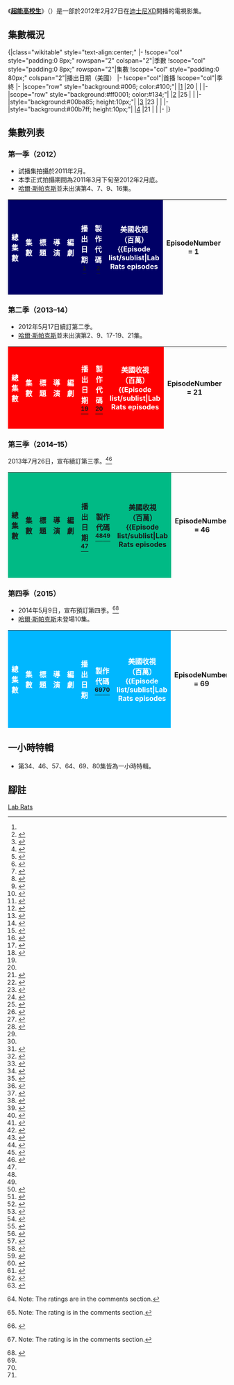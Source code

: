 {{noteTA
|T=zh-cn:《超能高校生》集数列表;zh-tw:《超能高校生》集數列表;zh-hk:《超能高校生》集數列表;
}}
《'''[[超能高校生|超能高校生]]'''》（{{lang-en|'''Lab Rats'''}}）是一部於2012年2月27日在[[迪士尼XD|迪士尼XD]]開播的電視影集。

== 集數概況 ==
<onlyinclude>{|class="wikitable" style="text-align:center;"
|-
!scope="col" style="padding:0 8px;" rowspan="2" colspan="2"|季數
!scope="col" style="padding:0 8px;" rowspan="2"|集數
!scope="col" style="padding:0 80px;" colspan="2"|播出日期（美國）
|-
!scope="col"|首播
!scope="col"|季終
|-
|scope="row" style="background:#006; color:#100;"|
|[[#第一季（2012）|1]]
|20
|{{Start date|2012|2|27}}
|{{End date|2012|11|5}}
|-
|scope="row" style="background:#ff0001; color:#134;"|
|[[#第二季（2013–14）|2]]
|25
|{{Start date|2013|2|25}}
|{{End date|2014|1|13}}
|-
|style="background:#00ba85; height:10px;"|
|[[#第三季（2014-15）|3]]
|23
|{{Start date|2014|2|17}}
|{{End date|2015|2|5}}
|-
|style="background:#00b7ff; height:10px;"|
|[[#第四季（2015）|4]]
|21
|{{Start date|2015|3|18}}
|{{End date|2016|2|3}}
|-
|}</onlyinclude>

== 集數列表 ==
=== 第一季（2012） ===
*試播集拍攝於2011年2月。
*本季正式拍攝期間為2011年3月下旬至2012年2月底。
*[[哈爾·斯帕克斯|哈爾·斯帕克斯]]並未出演第4、7、9、16集。
<!-- Do not mention that regular cast members are "present for all episodes so far" (or words to that effect). Regular cast members are always assumed to be present for all episodes unless they are mentioned being absent. "So far" is redundant because "all" mentions are "so far". -->
{|class="wikitable plainrowheaders" style="width:100%; margin:auto; background:#fff;"
|-
!scope="col" style="background:#006; color:#fff;"|總集數
!scope="col" style="background:#006; color:#fff;"|集數
!scope="col" style="background:#006; color:#fff;"|標題
!scope="col" style="background:#006; color:#fff;"|導演
!scope="col" style="background:#006; color:#fff;"|編劇
!scope="col" style="background:#006; color:#fff;"|播出日期<ref name=futon/>
!scope="col" style="background:#006; color:#fff;"|製作<br />代碼<ref name=futon>{{cite web|url=http://thefutoncritic.com/showatch/lab-rats/listings/|title=Shows A-Z – lab rats on disney xd|publisher=the Futon Critic|accessdate=December 12, 2013}}</ref>
!scope="col" style="background:#006; color:#fff;"|美國收視<br />（百萬）
{{Episode list/sublist|Lab Rats episodes
|EpisodeNumber   = 1
|EpisodeNumber2  = 1
|Title           = 力量、急速與火力 <small>（Part 1）</small>
|AltTitle        = Crush, Chop, & Burn <small>(Part 1)</small>
|AltRTitle       =  
|DirectedBy      = {{link-en|維特·岡札勒茲|Victor Gonzalez (director)}}
|WrittenBy       = 克里斯·彼德森 ＆ 布萊恩·摩爾
|OriginalAirDate = {{Start date|2012|2|27}}
|ProdCode        = 101<!-- per Futon Critic episode guide -->
|Viewers         = 1.30<ref>{{cite web|url=http://thefutoncritic.com/ratings/2012/02/29/disney-xd-original-series-lab-rats-is-networks-number-1-launch-ever-102113/20120229disneyxd01/|title=Disney XD Original Series "Lab Rats" is Network's #1 Launch Ever|work=The Futon Critic|date=February 29, 2012|accessdate=December 8, 2014}}</ref>
|ShortSummary    = 
|LineColor       = 000066
}}
{{Episode list/sublist|Lab Rats episodes
|EpisodeNumber   = 2
|EpisodeNumber2  = 2
|Title           = 力量、急速與火力 <small>（Part 2）</small>
|AltTitle        = Crush, Chop, & Burn <small>(Part 2)</small>
|AltRTitle       =  
|DirectedBy      = 維特·岡札勒茲
|WrittenBy       = 克里斯·彼德森 ＆ 布萊恩·摩爾
|OriginalAirDate = {{Start date|2012|2|28}}
|ProdCode        = 102<!-- per Futon Critic episode guide -->
|Viewers         = <span style="color:gray;"><small>N/A</small></span>
|ShortSummary    = 
|LineColor       = 000066
}}
{{Episode list/sublist|Lab Rats episodes
|EpisodeNumber   = 3
|EpisodeNumber2  = 3
|Title           = 特工APP
|AltTitle        = Commando App
|DirectedBy      = 維特·岡札勒茲
|WrittenBy       = {{link-en|琪琪·麥可格里 ＆ 派瑞·瑞恩|Perry Rein and Gigi McCreery}}
|OriginalAirDate = {{Start date|2012|3|5}}
|ProdCode        = 103<!-- per Futon Critic episode guide -->
|Viewers         = 1.16<ref>{{cite web|url=http://www.thefutoncritic.com/ratings/2012/03/06/mondays-cable-ratings-no-stopping-pawn-stars-on-history-665211/cable_20120305/ |title=Monday's Cable Ratings: No Stopping "Pawn Stars" on History|work=The Futon Critic|date=March 5, 2012 |accessdate=June 18, 2012}}</ref>
|ShortSummary    = 
|LineColor       = 000066
}}
{{Episode list/sublist|Lab Rats episodes
|EpisodeNumber   = 4
|EpisodeNumber2  = 4
|Title           = 裹足的-{里}-歐
|AltTitle        = Leo's Jam
|DirectedBy      = 維特·岡札勒茲
|WrittenBy       = 海瑟·弗蘭德斯
|OriginalAirDate = {{Start date|2012|3|12}}
|ProdCode        = 105<!-- per Futon Critic episode guide -->
|Viewers         = 1.05<ref>{{cite web|url=http://thefutoncritic.com/ratings/2012/03/13/mondays-cable-ratings-wwe-raw-moves-into-the-top-spot-367414/cable_20120312/ |title=Ratings - Monday's Cable Ratings: "WWE Raw" Moves Into the Top Spot |work=The Futon Critic|date=March 12, 2012 |accessdate=June 18, 2012}}</ref>
|ShortSummary    = 
|LineColor       = 000066
}}
{{Episode list/sublist|Lab Rats episodes
|EpisodeNumber   = 5
|EpisodeNumber2  = 5
|Title           = 煞不住
|AltTitle        = Rats on a Train
|DirectedBy      = 維特·岡札勒茲
|WrittenBy       = 肯·布蘭史汀
|OriginalAirDate = {{Start date|2012|3|19}}
|ProdCode        = 107<!-- per Futon Critic episode guide -->
|Viewers         = 0.86<ref>{{cite web|url=http://thefutoncritic.com/ratings/2012/03/20/mondays-cable-ratings-wwe-raw-pretty-little-liars-top-charts-989214/cable_20120319/|title=Monday's Cable Ratings: "WWE Raw," "Pretty Little Liars" Top Charts|work=The Futon Critic|date=March 20, 2012|accessdate=December 8, 2014}}</ref>
|ShortSummary    = 
|LineColor       = 000066
}}
{{Episode list/sublist|Lab Rats episodes
|EpisodeNumber   = 6
|EpisodeNumber2  = 6
|Title           = 外婆駕到
|AltTitle        = Exoskeleton vs. Grandma
|DirectedBy      = 維特·岡札勒茲
|WrittenBy       = 羅恩·瑞帕伯特
|OriginalAirDate = {{Start date|2012|4|6}} <small>（[[迪士尼頻道|迪士尼頻道]]）</small><br />{{Start date|2012|4|30}} <small>（[[迪士尼XD|迪士尼XD]]）</small>
|ProdCode        = 106<!-- per Futon Critic episode guide -->
|Viewers         = 2.24<ref>{{cite web|url=http://thefutoncritic.com/ratings/2012/04/09/fridays-cable-ratings-wwe-smackdown-tops-demos-for-second-week-481514/cable_20120406/ |title=Ratings - Friday's Cable Ratings: "WWE Smackdown" Tops Demos for Second Week |work=The Futon Critic|date=April 6, 2012 |accessdate=June 18, 2012}}</ref> / 0.67<ref>{{cite web|url=http://thefutoncritic.com/ratings/2012/05/01/mondays-cable-ratings-wwe-raw-nba-playoffs-lead-viewers-demos-475512/cable_20120430/|title=Monday's Cable Ratings: "WWE Raw," NBA Playoffs Lead Viewers, Demos|work=The Futon Critic|date=May 1, 2012|accessdate=May 1, 2012}}</ref>
|ShortSummary    = 
|LineColor       = 000066
}}
{{Episode list/sublist|Lab Rats episodes
|EpisodeNumber   = 7
|EpisodeNumber2  = 7
|Title           = 聰明外有天才
|AltTitle        = Smart and Smarter
|DirectedBy      = {{link-en|蓋伊·迪斯德|Guy Distad}}
|WrittenBy       = 克里斯·彼德森 ＆ 布萊恩·摩爾
|OriginalAirDate = {{Start date|2012|4|23}}
|ProdCode        = 110<!-- per Futon Critic episode guide -->
|Viewers         = 0.82<ref>{{cite web|url=http://www.thefutoncritic.com/ratings/2012/04/24/mondays-cable-ratings-history-originals-take-top-spots-515205/cable_20120423/|title=Monday's Cable Ratings: History Originals Take Top Spots|work=The Futon Critic|date=April 24, 2012|accessdate=April 26, 2012}}</ref>
|ShortSummary    = 
|LineColor       = 000066
}}
{{Episode list/sublist|Lab Rats episodes
|EpisodeNumber   = 8
|EpisodeNumber2  = 8
|Title           = -{里}-歐的生日
|AltTitle        = Bionic Birthday Fail
|DirectedBy      = 維特·岡札勒茲
|WrittenBy       = 羅恩·瑞帕伯特
|OriginalAirDate = {{Start date|2012|5|7}}
|ProdCode        = 111<!-- per Futon Critic episode guide -->
|Viewers         = 0.81<ref>{{cite web|url=http://thefutoncritic.com/ratings/2012/05/09/mondays-cable-ratings-wwe-raw-nba-playoffs-lead-the-night-523014/cable_20120507/|title=Monday's Cable Ratings: "WWE Raw," NBA Playoffs Lead the Nightwork=The Futon Critic|date=May 9, 2012|accessdate=May 9, 2012}}</ref>
|ShortSummary    = 
|LineColor       = 000066
}}
{{Episode list/sublist|Lab Rats episodes
|EpisodeNumber   = 9
|EpisodeNumber2  = 9
|Title           = 超能力
|AltTitle        = Death Spiral Smackdown
|DirectedBy      = {{link-en|賽恩·麥可納梅拉|Sean McNamara (director)}}
|WrittenBy       = 琪琪·麥可格里 ＆ 派瑞·瑞恩
|OriginalAirDate = {{Start date|2012|6|7}}
|ProdCode        = 108<!-- per Futon Critic episode guide -->
|Viewers         = 0.48<ref>{{cite web|url=http://thefutoncritic.com/ratings/2012/06/08/thursdays-cable-ratings-another-11-million-for-heat-celtics-semi-finals-on-espn-418424/cable_20120607/|title=Thursday's Cable Ratings: Another 11 Million for Heat/Celtics Semi-Finals on ESPN|work=The Futon Critic|date=June 8, 2012|accessdate=June 9, 2012}}</ref>
|ShortSummary    = 
|LineColor       = 000066
}}
{{Episode list/sublist|Lab Rats episodes
|EpisodeNumber   = 10
|EpisodeNumber2  = 10
|Title           = 可以借用直升機嗎？
|AltTitle        = Can I Borrow the Helicopter?
|DirectedBy      = 維特·岡札勒茲
|WrittenBy       = 琪琪·麥可格里 ＆ 派瑞·瑞恩
|OriginalAirDate = {{Start date|2012|6|14}}
|ProdCode        = 112<!-- per Futon Critic episode guide -->
|Viewers         = 0.71<ref>{{cite web|url=http://thefutoncritic.com/ratings/2012/06/15/thursdays-cable-ratings-burn-notice-tops-viewers-swamp-people-takes-demos-153112/cable_20120614/|title=Thursday's Cable Ratings: "Burn Notice" Tops Viewers, "Swamp People" Takes Demos|work=The Futon Critic|date=June 15, 2012|accessdate=June 15, 2012}}</ref>
|ShortSummary    = 
|LineColor       = 000066
}}
{{Episode list/sublist|Lab Rats episodes
|EpisodeNumber   = 11
|EpisodeNumber2  = 11
|Title           = 返回未來
|AltTitle        = Back From the Future
|DirectedBy      = 維特·岡札勒茲
|WrittenBy       = 羅恩·瑞帕伯特
|OriginalAirDate = {{Start date|2012|6|21}}
|ProdCode        = 116<!-- per Futon Critic episode guide -->
|Viewers         = 0.71<ref>{{cite web|url=http://www.thefutoncritic.com/ratings/2012/06/25/thursdays-cable-ratings-swamp-people-burn-notice-take-top-honors-941411/cable_20120621/|title=Thursday's Cable Ratings: "Swamp People," "Burn Notice" Take Top Honors|work=The Futon Critic|date=June 25, 2012|accessdate=December 8, 2014}}</ref>
|ShortSummary    = 
|LineColor       = 000066
}}
{{Episode list/sublist|Lab Rats episodes
|EpisodeNumber   = 12
|EpisodeNumber2  = 12
|Title           = 錯置的能力
|AltTitle        = Chip Switch
|DirectedBy      = 維特·岡札勒茲
|WrittenBy       = 肯·布蘭史汀
|OriginalAirDate = {{Start date|2012|6|28}}
|ProdCode        = 119<!-- per Futon Critic episode guide -->
|Viewers         = <span style="color:gray;"><small>N/A</small></span>
|ShortSummary    = 
|LineColor       = 000066
}}
{{Episode list/sublist|Lab Rats episodes
|EpisodeNumber   = 13
|EpisodeNumber2  = 13
|Title           = -{里}-歐當家
|AltTitle        = Drone Alone
|DirectedBy      = {{link-en|祖蒂·瑪歌琳·哈恩|Jody Margolin Hahn}}
|WrittenBy       = {{link-en|馬克·布萊祖|Mark Brazill}}
|OriginalAirDate = {{Start date|2012|7|5}}
|ProdCode        = 114<!-- per Futon Critic episode guide -->
|Viewers         = <span style="color:gray;"><small>N/A</small></span>
|ShortSummary    = 
|LineColor       = 000066
}}
{{Episode list/sublist|Lab Rats episodes
|EpisodeNumber   = 14
|EpisodeNumber2  = 14
|Title           = 家庭戰爭
|AltTitle        = Chore Wars
|DirectedBy      = 賽恩·麥可納梅拉
|WrittenBy       = 海瑟·弗蘭德斯
|OriginalAirDate = {{Start date|2012|7|12}}
|ProdCode        = 109<!-- per Futon Critic episode guide -->
|Viewers         = <span style="color:gray;"><small>N/A</small></span>
|ShortSummary    = 
|LineColor       = 000066
}}
{{Episode list/sublist|Lab Rats episodes
|EpisodeNumber   = 15
|EpisodeNumber2  = 15
|Title           = 我的實驗室呢？
|AltTitle        = Dude, Where's My Lab?
|DirectedBy      = 維特·岡札勒茲
|WrittenBy       = 馬可仕·亞歷山卓·哈特
|OriginalAirDate = {{Start date|2012|7|16}}
|ProdCode        = 115<!-- per Futon Critic episode guide -->
|Viewers         = <span style="color:gray;"><small>N/A</small></span>
|ShortSummary    = 
|LineColor       = 000066
}}
{{Episode list/sublist|Lab Rats episodes
|EpisodeNumber   = 16
|EpisodeNumber2  = 16
|Title           = 空中-{里}-歐
|AltTitle        = Air Leo
|DirectedBy      = 蓋伊·迪斯德
|WrittenBy       = 海瑟·弗蘭德斯
|OriginalAirDate = {{Start date|2012|10|8}}
|ProdCode        = 117<!-- per Futon Critic episode guide -->
|Viewers         = 0.64<ref>{{cite web|url=http://thefutoncritic.com/ratings/2012/10/09/mondays-cable-ratings-espn-remains-untouchable-with-monday-night-football-369515/cable_20121008/|title=Monday's Cable Ratings: ESPN Remains Untouchable with "Monday Night Football"|work=The Futon Critic|date=2012-10-08 |accessdate=2014-08-03}}</ref>
|ShortSummary    = 
|LineColor       = 000066
}}
{{Episode list/sublist|Lab Rats episodes
|EpisodeNumber   = 17
|EpisodeNumber2  = 17
|Title           = 病毒大鬧
|AltTitle        = Night of the Living Virus
|DirectedBy      = 維特·岡札勒茲
|WrittenBy       = 馬克·布萊祖
|OriginalAirDate = {{Start date|2012|10|15}}
|ProdCode        = 104<!-- per Futon Critic episode guide -->
|Viewers         = 0.59<ref>{{cite web|url=http://www.thefutoncritic.com/ratings/2012/10/16/mondays-cable-ratings-another-week-another-monday-night-football-victory-468513/cable_20121015/|title=Monday's Cable Ratings: Another Week, Another "Monday Night Football" Victory |work=The Futon Critic|date=2012-10-15 |accessdate=2014-08-03}}</ref>
|ShortSummary    = 
|LineColor       = 000066
}}
{{Episode list/sublist|Lab Rats episodes
|EpisodeNumber   = 18
|EpisodeNumber2  = 18
|Title           = 看不見的任務
|AltTitle        = Mission Invisible
|DirectedBy      = 維特·岡札勒茲
|WrittenBy       = 卡拉·班克絲·瓦多斯
|OriginalAirDate = {{Start date|2012|10|22}}
|ProdCode        = 113<!-- per Futon Critic episode guide -->
|Viewers         = 0.60<ref>{{cite web|url=http://www.thefutoncritic.com/ratings/2012/10/23/mondays-cable-ratings-presidential-debate-tops-viewers-monday-night-football-wins-demo-race-768112/cable_20121022/|title=Monday's Cable Ratings: Presidential Debate Tops Viewers, "Monday Night Football" Wins Demo Race |work=The Futon Critic|date=2012-10-22 |accessdate=2014-08-03}}</ref>
|ShortSummary    = 
|LineColor       = 000066
}}
{{Episode list/sublist|Lab Rats episodes
|EpisodeNumber   = 19
|EpisodeNumber2  = 19
|Title           = 罐頭演唱會
|AltTitle        = Concert in a Can
|DirectedBy      = 維特·岡札勒茲
|WrittenBy       = 馬克·布萊祖
|OriginalAirDate = {{Start date|2012|10|29}}
|ProdCode        = 118<!-- per Futon Critic episode guide -->
|Viewers         = 0.59<ref>{{cite web|url=http://www.thefutoncritic.com/ratings/2012/10/30/mondays-cable-ratings-espn-is-tops-once-again-with-monday-night-football-477315/cable_20121029/|title=Monday's Cable Ratings: ESPN Is Tops Once Again with "Monday Night Football" |work=The Futon Critic|date=2012-10-29 |accessdate=2014-08-03}}</ref>
|ShortSummary    = 
|LineColor       = 000066
}}
{{Episode list/sublist|Lab Rats episodes
|EpisodeNumber   = 20
|EpisodeNumber2  = 20
|Title           = 深入敵營
|AltTitle        = Mission: Space
|DirectedBy      = 維特·岡札勒茲
|WrittenBy       = 克里斯·彼德森 ＆ 布萊恩·摩爾
|OriginalAirDate = {{Start date|2012|11|5}}
|ProdCode        = 120<!-- per Futon Critic episode guide -->
|Viewers         = 0.85<ref>{{cite web|url=http://www.thefutoncritic.com/ratings/2012/11/06/mondays-cable-ratings-saints-eagles-puts-monday-night-football-on-top-for-espn-170314/cable_20121105/|title=Monday's Cable Ratings: Saints/Eagles Puts "Monday Night Football" on Top for ESPN |work=The Futon Critic|date=2012-11-05|accessdate=2014-08-03}}</ref>
|ShortSummary    = 
|LineColor       = 000055
}}
|}

=== 第二季（2013–14） ===
*2012年5月17日續訂第二季。
*[[哈爾·斯帕克斯|哈爾·斯帕克斯]]並未出演第2、9、17-19、21集。

{|class="wikitable plainrowheaders" style="width:100%; margin:auto; background:#fff;"
|-
!scope="col" style="background:#ff0001; color:#fff;"|總集數
!scope="col" style="background:#ff0001; color:#fff;"|集數
!scope="col" style="background:#ff0001; color:#fff;"|標題
!scope="col" style="background:#ff0001; color:#fff;"|導演
!scope="col" style="background:#ff0001; color:#fff;"|編劇
!scope="col" style="background:#ff0001; color:#fff;"|播出日期<ref name=futon/>
!scope="col" style="background:#ff0001; color:#fff;"|製作<br />代碼<ref name=futon/>
!scope="col" style="background:#ff0001; color:#fff;"|美國收視<br />（百萬）
{{Episode list/sublist|Lab Rats episodes
|EpisodeNumber   = 21
|EpisodeNumber2  = 1
|Title           = 失控的車子
|AltTitle        = Speed Trapped
|DirectedBy      = {{link-en|維特·岡札勒茲|Victor Gonzalez (director)}}
|WrittenBy       = 克里斯·彼德森 ＆ 布萊恩·摩爾
|OriginalAirDate = {{Start date|2013|2|25}}
|ProdCode        = 203<!-- per Futon Critic episode guide -->
|Viewers         = 1.01<ref>{{cite web|url=http://www.thefutoncritic.com/ratings/2013/02/26/mondays-cable-ratings-pawn-stars-wwe-raw-top-charts-168412/cable_20130225/|title=Monday's Cable Ratings: "Pawn Stars," "WWE Raw" Top Charts|work=The Futon Critic|date=February 26, 2013|accessdate=August 3, 2014|archive-date=2013-03-22|archive-url=https://www.webcitation.org/6FIe2gsbb?url=http://www.thefutoncritic.com/ratings/2013/02/26/mondays-cable-ratings-pawn-stars-wwe-raw-top-charts-168412/cable_20130225/|dead-url=no}}</ref>
|ShortSummary    = 

|LineColor       = ff0001
}}
{{Episode list/sublist|Lab Rats episodes
|EpisodeNumber   = 22
|EpisodeNumber2  = 2
|Title           = 間諜任務
|AltTitle        = Spy Fly
|DirectedBy      = 蓋伊·迪斯德
|WrittenBy       = 肯·布蘭史汀
|OriginalAirDate = {{Start date|2013|3|4}}
|ProdCode        = 201<!-- per Futon Critic episode guide -->
|Viewers         = 0.70<ref>{{cite web|url=http://www.thefutoncritic.com/ratings/2013/03/05/mondays-cable-ratings-usas-wwe-raw-claims-top-three-spots-13520/cable_20130304/|title=Monday's Cable Ratings: USA's "WWE Raw" Claims Top Three Spots|work=The Futon Critic|date=March 5, 2013|accessdate=August 3, 2014|archive-date=2020-07-03|archive-url=https://web.archive.org/web/20200703084322/http://www.thefutoncritic.com/ratings/2013/03/05/mondays-cable-ratings-usas-wwe-raw-claims-top-three-spots-13520/cable_20130304/|dead-url=no}}</ref>
|ShortSummary    = 
|LineColor       = ff0001
}}
{{Episode list/sublist|Lab Rats episodes
|EpisodeNumber   = 23
|EpisodeNumber2  = 3
|Title           = 成為一份子
|AltTitle        = Missin' the Mission
|DirectedBy      = 維特·岡札勒茲
|WrittenBy       = 海斯·傑克森
|OriginalAirDate = {{Start date|2013|3|11}}
|ProdCode        = 202<!-- per Futon Critic episode guide -->
|Viewers         = 0.43<ref>{{cite web|url=http://www.thefutoncritic.com/ratings/2013/03/12/mondays-cable-ratings-wwe-raw-pawn-stars-claim-top-spots-621121/cable_20130311/|title=Monday's Cable Ratings: "WWE Raw," "Pawn Stars" Claim Top Spots|work=The Futon Critic|date=March 12, 2013|accessdate=August 3, 2014|archive-date=2013-04-06|archive-url=https://www.webcitation.org/6FfFH8dNh?url=http://www.thefutoncritic.com/ratings/2013/03/12/mondays-cable-ratings-wwe-raw-pawn-stars-claim-top-spots-621121/cable_20130311/|dead-url=no}}</ref>
|ShortSummary    = 
|LineColor       = ff0001
}}
{{Episode list/sublist|Lab Rats episodes
|EpisodeNumber   = 24
|EpisodeNumber2  = 4
|Title           = 絕命隔離
|AltTitle        = Quarantined
|DirectedBy      = 維特·岡札勒茲
|WrittenBy       = 馬可仕·亞歷山卓·哈特
|OriginalAirDate = {{Start date|2013|3|18}}
|ProdCode        = 205<!-- per Futon Critic episode guide -->
|Viewers         = 0.59<ref>{{cite web|url=http://www.thefutoncritic.com/ratings/2013/03/19/mondays-cable-ratings-heat-celtics-on-espn-wwe-raw-on-usa-top-charts-385115/cable_20130318/|title=Monday's Cable Ratings: Heat/Celtics on ESPN, "WWE Raw" on USA Top Charts|work=The Futon Critic|date=March 19, 2013|accessdate=August 3, 2014|archive-date=2013-04-06|archive-url=https://www.webcitation.org/6FfFICfPS?url=http://www.thefutoncritic.com/ratings/2013/03/19/mondays-cable-ratings-heat-celtics-on-espn-wwe-raw-on-usa-top-charts-385115/cable_20130318/|dead-url=no}}</ref>
|ShortSummary    = 
|LineColor       = ff0001
}}
{{Episode list/sublist|Lab Rats episodes
|EpisodeNumber   = 25
|EpisodeNumber2  = 5
|Title           = 機器人搏擊俱樂部
|AltTitle        = Robot Fight Club
|DirectedBy      = 尚恩·蘭伯特
|WrittenBy       = 海斯·傑克森
|OriginalAirDate = {{Start date|2013|3|25}}
|ProdCode        = 210<!-- per Futon Critic episode guide -->
|Viewers         = 0.59<ref>{{cite web|url=http://www.thefutoncritic.com/ratings/2013/03/26/mondays-cable-ratings-wwe-raw-lays-claim-to-top-spots-in-demos-viewers-474512/cable_20130325/|title=Monday's Cable Ratings: "WWE Raw" Lays Claim to Top Spots in Demos, Viewers|work=The Futon Critic|date=March 26, 2013|accessdate=August 3, 2014|archive-date=2013-04-06|archive-url=https://www.webcitation.org/6FfFIvJV7?url=http://www.thefutoncritic.com/ratings/2013/03/26/mondays-cable-ratings-wwe-raw-lays-claim-to-top-spots-in-demos-viewers-474512/cable_20130325/|dead-url=no}}</ref>
|ShortSummary    = 
|LineColor       = ff0001
}}
{{Episode list/sublist|Lab Rats episodes
|EpisodeNumber   = 26
|EpisodeNumber2  = 6
|Title           = 兄弟鬩牆
|AltTitle        = Bro Down
|DirectedBy      = 維特·岡札勒茲
|WrittenBy       = 馬克·布萊祖
|OriginalAirDate = {{Start date|2013|4|1}}
|ProdCode        = 204<!-- per Futon Critic episode guide -->
|Viewers         = 0.91<ref>{{cite web|url=http://www.thefutoncritic.com/ratings/2013/04/02/mondays-cable-ratings-wwe-raw-tops-viewers-demos-for-usa-970512/cable_20130401/|title=Monday's Cable Ratings: "WWE Raw" Tops Viewers, Demos for USA|work=The Futon Critic|date=April 2, 2013|accessdate=August 3, 2014|archive-date=2020-07-03|archive-url=https://web.archive.org/web/20200703084325/http://www.thefutoncritic.com/ratings/2013/04/02/mondays-cable-ratings-wwe-raw-tops-viewers-demos-for-usa-970512/cable_20130401/|dead-url=no}}</ref>
|ShortSummary    = 
|LineColor       = ff0001
}}
{{Episode list/sublist|Lab Rats episodes
|EpisodeNumber   = 27
|EpisodeNumber2  = 7
|Title           = 超能罷工
|AltTitle        = The Rats Strike Back
|DirectedBy      = 維特·岡札勒茲
|WrittenBy       = 茱莉亞·瑪蘭達
|OriginalAirDate = {{Start date|2013|4|8}}
|ProdCode        = 206<!-- per Futon Critic episode guide -->
|Viewers         = 0.52<ref>{{cite web|url=http://www.thefutoncritic.com/ratings/2013/04/09/mondays-cable-ratings-usa-tops-originals-with-wwe-raw-977112/cable_20130408/|title=Monday's Cable Ratings: USA Tops Originals with "WWE Raw"|work=The Futon Critic|date=April 9, 2013|accessdate=August 3, 2014}}</ref>
|ShortSummary    = 
|LineColor       = ff0001
}}
{{Episode list/sublist|Lab Rats episodes
|EpisodeNumber   = 28
|EpisodeNumber2  = 8
|Title           = 平行世界
|AltTitle        = Parallel Universe
|DirectedBy      = 蓋伊·迪斯德
|WrittenBy       = 羅恩·瑞帕伯特
|OriginalAirDate = {{Start date|2013|6|17}}
|ProdCode        = 207
|Viewers         = 0.74<ref>{{cite web|url=http://www.thefutoncritic.com/ratings/2013/06/18/mondays-cable-ratings-wwe-raw-stanley-cup-finals-top-charts-275210/cable_20130617/|title=Monday's Cable Ratings: "WWE Raw," Stanley Cup Finals Top Charts|work=The Futon Critic|date=June 18, 2013|accessdate=August 3, 2014}}</ref>
|ShortSummary    = 
|LineColor       = ff0001
}}
{{Episode list/sublist|Lab Rats episodes
|EpisodeNumber   = 29
|EpisodeNumber2  = 9
|Title           = 大怪獸重現江湖
|AltTitle        = Spike's Got Talent
|DirectedBy      = 蓋伊·迪斯德
|WrittenBy       = 茱莉亞·瑪蘭達
|OriginalAirDate = {{Start date|2013|6|24}}
|ProdCode        = 208
|Viewers         = 0.65<ref name="6/24/2013">{{cite web|url=http://www.thefutoncritic.com/ratings/2013/06/25/mondays-cable-ratings-love-and-hip-hop-atlanta-major-crimes-lead-demos-viewers-676213/cable_20130624/|title=Monday's Cable Ratings: "Love & Hip Hop: Atlanta," "Major Crimes" Lead Demos, Viewers|date=June 25, 2013|work=The Futon Critic|accessdate=December 8, 2014}}</ref>
|ShortSummary    = 
|LineColor       = ff0001
}}
{{Episode list/sublist|Lab Rats episodes
|EpisodeNumber   = 30
|EpisodeNumber2  = 10
|Title           = -{里}-歐 vs. 惡魔
|AltTitle        = Leo vs. Evil
|DirectedBy      = 維特·岡札勒茲
|WrittenBy       = 羅恩·瑞帕伯特
|OriginalAirDate = {{Start date|2013|6|24}}
|ProdCode        = 211
|Viewers         = 0.81<ref name="6/24/2013"/>
|ShortSummary    = 
|LineColor       = ff0001
}}
{{Episode list/sublist|Lab Rats episodes
|EpisodeNumber   = 31
|EpisodeNumber2  = 11
|Title           = 洞洞危機
|AltTitle        = Hole in One
|DirectedBy      = 維特·岡札勒茲
|WrittenBy       = 席博·凡翠斯
|OriginalAirDate = {{Start date|2013|7|1}}
|ProdCode        = 217
|Viewers         = 0.67<ref>{{cite web|url=http://www.thefutoncritic.com/ratings/2013/07/02/mondays-cable-ratings-major-crimes-love-and-hip-hop-again-top-viewers-demos-779311/cable_20130701/|title=Monday's Cable Ratings: "Major Crimes," "Love & Hip Hop" Again Top Viewers, Demos|date=July 2, 2013|work=The Futon Critic|accessdate=December 1, 2014}}</ref>
|ShortSummary    = <!--亞當把達文波新買的名畫燒出了一個洞，大家幫忙掩飾，於是他們用超能力畫了一副贗品，沒想到達文波先生正要把這副畫賣掉，但被發現畫是假的，還引來警察的關切。-->
|LineColor       = ff0001
}}
{{Episode list/sublist|Lab Rats episodes
|EpisodeNumber   = 32
|EpisodeNumber2  = 12
|Title           = 危險亂入
|AltTitle        = Trucked Out
|DirectedBy      = 維特·岡札勒茲
|WrittenBy       = 海斯·傑克森
|OriginalAirDate = {{Start date|2013|7|8}}
|ProdCode        = 220
|Viewers         = 0.73<ref>{{cite web|url=http://www.thefutoncritic.com/ratings/2013/07/10/mondays-cable-ratings-major-crimes-love-and-hip-hop-once-again-top-charts-393015/cable_20130708/|title=Monday's Cable Ratings: "Major Crimes," "Love & Hip Hop" Once Again Top Charts|date=July 10, 2013|work=The Futon Critic|accessdate=December 8, 2014}}</ref>
|ShortSummary    = 
|LineColor       = ff0001
}}
{{Episode list/sublist|Lab Rats episodes
|EpisodeNumber   = 33
|EpisodeNumber2  = 13
|Title           = 複製人500
|AltTitle        = The Bionic 500
|DirectedBy      = 維特·岡札勒茲
|WrittenBy       = 茱莉亞·瑪蘭達
|OriginalAirDate = {{Start date|2013|7|22}}
|ProdCode        = 223
|Viewers         = 0.66<ref>{{cite web|url=http://www.thefutoncritic.com/ratings/2013/07/23/mondays-cable-ratings-major-crimes-love-and-hip-hop-top-charts-once-more-266513/cable_20130722/|title=Monday's Cable Ratings: "Major Crimes," "Love & Hip Hop" Top Charts Once More|date=July 23, 2013|work=The Futon Critic|accessdate=December 8, 2014}}</ref>
|ShortSummary    = 
|LineColor       = ff0001
}}
{{Episode list/sublist|Lab Rats episodes
|EpisodeNumber   = 34
|EpisodeNumber2  = 14
|Title           = 生化人之戰
|AltTitle        = Bionic Showdown
|DirectedBy      = 維特·岡札勒茲
|WrittenBy       = 克里斯·彼德森 ＆ 布萊恩·摩爾
|OriginalAirDate = {{Start date|2013|8|5}}
|ProdCode        = 212/213
|Viewers         = 1.37<ref>{{cite web|title=Disney XD's 1-Hour "Lab Rats" Becomes the Network's #1 Live-Action Telecast of All Time in Total Viewers and Target Demos|url=http://www.thefutoncritic.com/ratings/2013/08/06/disney-xds-1-hour-lab-rats-becomes-the-networks-number-1-live-action-telecast-of-all-time-in-total-viewers-and-target-demos-984512/20130806disneyxd01/|work=The Futon Critic|accessdate=December 8, 2014|date=August 6, 2013}}</ref>
|ShortSummary    = 
|LineColor       = ff0001
}}
{{Episode list/sublist|Lab Rats episodes
|EpisodeNumber   = 35
|EpisodeNumber2  = 15
|Title           = 記憶退化
|AltTitle        = Memory Wipe
|DirectedBy      = 維特·岡札勒茲
|WrittenBy       = 羅恩·瑞帕伯特
|OriginalAirDate = {{Start date|2013|8|19}}
|ProdCode        = 219
|Viewers         = 0.51<ref>{{cite web|url=http://www.thefutoncritic.com/ratings/2013/08/20/mondays-cable-ratings-steelers-redskins-preseason-puts-espn-in-front-320220/cable_20130819/|title=Monday's Cable Ratings: Steelers/Redskins Preseason Puts ESPN in Front|date=August 20, 2013|work=The Futon Critic|accessdate=December 8, 2014}}</ref>
|ShortSummary    = <!--里歐和超能高校生們因為晚歸被達文波禁足, 他們偷用達文波發明的神經擾亂器來消除他的記憶, 想要取消禁足, 但里歐不小心把他設定成回到１５歲了, 更糟的是當他們要捥救時, 又不小心設定成４歲．．．而這時塔莎正要進行對達文波的現場連線訪問．-->
|LineColor       = ff0001
}}
{{Episode list/sublist|Lab Rats episodes
|EpisodeNumber   = 36
|EpisodeNumber2  = 16
|Title           = 雪崩
|AltTitle        = Avalanche
|DirectedBy      = 維特·岡札勒茲
|WrittenBy       = 馬克·布萊祖
|OriginalAirDate = {{Start date|2013|9|16}}
|ProdCode        = 214
|Viewers         = 0.72<ref>{{cite web|url=http://sonofthebronx.blogspot.com/2013/09/disney-channel-disney-junior-and-disney_27.html|title=Disney Channel, Disney Junior and Disney XD ratings (September 16-22, 2013)|last=Pucci|first=Douglas|publisher=[[Son_of_the_Bronx|Son of the Bronx]]|date=September 27, 2013|accessdate=November 23, 2014|archive-date=2018-08-16|archive-url=https://web.archive.org/web/20180816125800/http://sonofthebronx.blogspot.com/2013/09/disney-channel-disney-junior-and-disney_27.html|dead-url=no}}</ref>
|ShortSummary    = 
|LineColor       = ff0001
}}
{{Episode list/sublist|Lab Rats episodes
|EpisodeNumber   = 37
|EpisodeNumber2  = 17
|Title           = 亞當軍團
|AltTitle        = Adam Up
|DirectedBy      = 維特·岡札勒茲
|WrittenBy       = {{link-en|格雷格·薛佛|Greg Schaffer}}
|OriginalAirDate = {{Start date|2013|9|23}}
|ProdCode        = 218
|Viewers         = 0.51<ref>{{cite web|url=http://sonofthebronx.blogspot.com/2013/10/disney-channel-disney-junior-and-disney.html|title=Disney Channel, Disney Junior and Disney XD ratings (September 23-29, 2013)|last=Pucci|first=Douglas|publisher=[[Son_of_the_Bronx|Son of the Bronx]]|date=October 4, 2013|accessdate=November 23, 2014|archive-date=2018-08-16|archive-url=https://web.archive.org/web/20180816125756/http://sonofthebronx.blogspot.com/2013/10/disney-channel-disney-junior-and-disney.html|dead-url=no}}</ref>
|ShortSummary    = <!--亞當因為不想參加訓練課程, 而和里歐利用模擬器製造出了自己的分身, 但糟糕的是, 分身越變越多, 同時有十幾個亞當存在著, 這時派瑞校長剛好又現身家中, 他們該怎麼隱瞞呢?-->
|LineColor       = ff0001
}}
{{Episode list/sublist|Lab Rats episodes
|EpisodeNumber   = 38
|EpisodeNumber2  = 18
|Title           = 駱馬物語
|AltTitle        = Llama Drama
|DirectedBy      = 蓋伊·迪斯德
|WrittenBy       = 肯·布蘭史汀
|OriginalAirDate = {{Start date|2013|9|30}}
|ProdCode        = 216
|Viewers         = 0.58<ref>{{cite web|url=http://sonofthebronx.blogspot.com/2013/10/disney-channel-disney-junior-and-disney_11.html|title=Disney Channel, Disney Junior and Disney XD ratings (September 30-October 6, 2013)|last=Pucci|first=Douglas|publisher=[[Son_of_the_Bronx|Son of the Bronx]]|date=October 11, 2013|accessdate=November 23, 2014|archive-date=2021-01-12|archive-url=https://web.archive.org/web/20210112204114/http://sonofthebronx.blogspot.com/2013/10/disney-channel-disney-junior-and-disney_11.html|dead-url=no}}</ref>
|ShortSummary    = <!--亞當把派瑞校長的駱馬帶回家了, 而駱馬吃下了奈米機器人, 變得吐出有殺傷力的口水, 亞當和查斯要想辦法讓牠把吃下肚的奈米機器人吐出來．另一方面, 里歐和布莉贏得了創意骨牌大賽．-->
|LineColor       = ff0001
}}
{{Episode list/sublist|Lab Rats episodes
|EpisodeNumber   = 39
|EpisodeNumber2  = 19
|Title           = 魔鬼剋星
|AltTitle        = The Haunting of Mission Creek High
|DirectedBy      = 祖蒂·瑪歌琳·哈恩
|WrittenBy       = 肯·布蘭史汀
|OriginalAirDate = {{Start date|2013|10|14}}
|ProdCode        = 209
|Viewers         = 0.92<ref>{{cite web|url=http://sonofthebronx.blogspot.com/2013/10/disney-channel-disney-junior-and-disney_25.html|title=Disney Channel, Disney Junior and Disney XD ratings (October 14-20, 2013)|date=October 25, 2013|publisher=[[Son_of_the_Bronx|Son of the Bronx]]|last=Pucci|first=Douglas|accessdate=November 22, 2014|archive-date=2021-01-12|archive-url=https://web.archive.org/web/20210112113519/http://sonofthebronx.blogspot.com/2013/10/disney-channel-disney-junior-and-disney_25.html|dead-url=no}}</ref>
|ShortSummary    = 
|LineColor       = ff0001
}}
{{Episode list/sublist|Lab Rats episodes
|EpisodeNumber   = 40
|EpisodeNumber2  = 20
|Title           = 派瑞2.0
|AltTitle        = Perry 2.0
|DirectedBy      = [[大衛·迪路熙|大衛·迪路熙]]
|WrittenBy       = 茱莉亞·瑪蘭達
|OriginalAirDate = {{Start date|2013|11|11}}
|ProdCode        = 215
|Viewers         = 1.05<ref>{{cite web|url=http://www.thefutoncritic.com/ratings/2013/11/12/disney-xds-all-new-monday-line-up-sets-series-season-highs-in-total-viewers-and-target-kid-and-boys-demographics-155410/20131112disneyxd01/|title=Disney XD's All New Monday Line Up Sets Series/Season Highs in Total Viewers and Target Kid and Boys Demographics|date=November 12, 2013|work=The Futon Critic|accessdate=December 8, 2014}}</ref>
|ShortSummary    = <!--達文波做了一個派瑞校長的機器人分身, 為學校的學生帶來很多的麻煩, 查斯偷改了機器派瑞的設定, 卻變回了原廠設定, 機器派瑞看到任何東西都想殲滅, 這時校委會的人又正好來參觀了...-->
|LineColor       = ff0001
}}
{{Episode list/sublist|Lab Rats episodes
|EpisodeNumber   = 41
|EpisodeNumber2  = 21
|Title           = 我的小弟弟
|AltTitle        = My Little Brother
|DirectedBy      = 維特·岡札勒茲
|WrittenBy       = 傑森·多瑞斯
|OriginalAirDate = {{Start date|2013|11|18}}
|ProdCode        = 224
|Viewers         = 0.75<ref>{{cite web|url=http://sonofthebronx.blogspot.com/2013/11/disney-channel-disney-junior-and-disney_29.html|title=Disney Channel, Disney Junior, and Disney XD ratings (November 18-24, 2013)|last=Pucci|first=Douglas|work=Son of the Bronx|date=November 29, 2013|accessdate=December 8, 2014|archive-date=2020-12-04|archive-url=https://web.archive.org/web/20201204131003/http://sonofthebronx.blogspot.com/2013/11/disney-channel-disney-junior-and-disney_29.html|dead-url=no}}</ref>
|ShortSummary    = 
|LineColor       = ff0001
}}
{{Episode list/sublist|Lab Rats episodes
|EpisodeNumber   = 42
|EpisodeNumber2  = 22
|Title           = 惡作劇
|AltTitle        = Prank You Very Much
|DirectedBy      = 維特·岡札勒茲
|WrittenBy       = 肯·布蘭史汀
|OriginalAirDate = {{Start date|2013|11|25}}
|ProdCode        = 222
|Viewers         = 0.60<ref>{{cite web|url=http://sonofthebronx.blogspot.com/2013/12/disney-channel-disney-junior-and-disney.html|title=Disney Channel, Disney Junior, and Disney XD ratings (November 25-December 1, 2013)|last=Pucci|first=Douglas|work=Son of the Bronx|date=December 6, 2013|accessdate=December 8, 2014|archive-date=2021-01-12|archive-url=https://web.archive.org/web/20210112230803/http://sonofthebronx.blogspot.com/2013/12/disney-channel-disney-junior-and-disney.html|dead-url=no}}</ref>
|ShortSummary    = 
|LineColor       = ff0003
}}
{{Episode list/sublist|Lab Rats episodes
|EpisodeNumber   = 43
|EpisodeNumber2  = 23
|Title           = 聖誕前的任務
|AltTitle        = Twas the Mission Before Christmas
|DirectedBy      = 蓋伊·迪斯德
|WrittenBy       = 馬克·布萊祖
|OriginalAirDate = {{Start date|2013|12|2}}
|ProdCode        = 221
|Viewers         = 0.81<ref>{{cite web|url=http://sonofthebronx.blogspot.com/2013/12/disney-channel-disney-junior-and-disney_13.html|title=Disney Channel, Disney Junior and Disney XD ratings (December 2-8, 2013)|last=Pucci|first=Douglas|publisher=[[Son_of_the_Bronx|Son of the Bronx]]|date=December 13, 2013|accessdate=November 23, 2014|archive-date=2021-03-22|archive-url=https://web.archive.org/web/20210322093154/http://sonofthebronx.blogspot.com/2013/12/disney-channel-disney-junior-and-disney_13.html|dead-url=no}}</ref>
|ShortSummary    = 
|LineColor       = ff0003
}}
{{Episode list/sublist|Lab Rats episodes
|EpisodeNumber   = 44
|EpisodeNumber2  = 24
|Title           = 幫助特蘭特
|AltTitle        = Trent Gets Schooled
|DirectedBy      = 維特·岡札勒茲
|WrittenBy       = 潔西卡·高
|OriginalAirDate = {{Start date|2014|1|6}}
|ProdCode        = 225
|Viewers         = 0.68<ref>{{cite web|url=http://sonofthebronx.blogspot.com/2014/01/disney-channel-disney-junior-and-disney_17.html|title=Disney Channel, Disney Junior and Disney XD ratings (January 6-12, 2014)|last=Pucci|first=Douglas|publisher=Son of the Bronx|date=January 17, 2014|accessdate=December 8, 2014|archive-date=2019-04-19|archive-url=https://web.archive.org/web/20190419100155/http://sonofthebronx.blogspot.com/2014/01/disney-channel-disney-junior-and-disney_17.html|dead-url=no}}</ref>
|ShortSummary    = 
|LineColor       = ff0003
 }}
{{Episode list/sublist|Lab Rats episodes
|EpisodeNumber   = 45
|EpisodeNumber2  = 25
|Title           = 沒有退路
|AltTitle        = No Going Back
|DirectedBy      = 維特·岡札勒茲
|WrittenBy       = 克里斯·彼德森 ＆ 布萊恩·摩爾
|OriginalAirDate = {{Start date|2014|1|13}}
|ProdCode        = 226
|Viewers         = 0.74<ref>{{cite web|url=http://sonofthebronx.blogspot.com/2014/01/disney-channel-disney-junior-and-disney_24.html|title=Disney Channel, Disney Junior and Disney XD ratings (January 13-19, 2014)|date=January 24, 2014|publisher=[[Son_of_the_Bronx|Son of the Bronx]]|last=Pucci|first=Douglas|accessdate=November 22, 2014|archive-date=2019-04-19|archive-url=https://web.archive.org/web/20190419100236/http://sonofthebronx.blogspot.com/2014/01/disney-channel-disney-junior-and-disney_24.html|dead-url=no}}</ref>
|ShortSummary    = 
|LineColor       = ff0003
}}
|}<!-- Never delete this end-of-table marker -->

=== 第三季（2014–15） ===
<!-- Stop adding episodes that come directly from IMDb. IMDb is not a reliable source, since, like Wikia, it can be edited by anyone, and all episodes from IMDb added here will be REMOVED. -->
2013年7月26日，宣布續訂第三季。<ref>{{cite web|url=http://www.deadline.com/2013/07/disney-channel-orders-third-season-of-lab-rats|title=Disney XD Orders Third Season Of ‘Lab Rats’|author=The Deadline Team|work=Deadline|date=July 26, 2013|accessdate=December 14, 2014|archive-date=2013-10-19|archive-url=https://web.archive.org/web/20131019084818/http://www.deadline.com/2013/07/disney-channel-orders-third-season-of-lab-rats/|dead-url=no}}</ref>
{|class="wikitable plainrowheaders" style="width:100%; margin:auto; background:#fff;"
|-
!scope="col" style="background:#00ba85; height:10px;"|總集數
!scope="col" style="background:#00ba85; height:10px;"|集數
!scope="col" style="background:#00ba85; height:10px;"|標題
!scope="col" style="background:#00ba85; height:10px;"|導演
!scope="col" style="background:#00ba85; height:10px;"|編劇
!scope="col" style="background:#00ba85; height:10px;"|播出日期<ref name=futon/>
!scope="col" style="background:#00ba85; height:10px;"|製作<br />代碼<ref name=futon/><ref name=gov/>
!scope="col" style="background:#00ba85; height:10px;"|美國收視<br />（百萬）
{{Episode list/sublist|Lab Rats episodes
|EpisodeNumber   = 46
|EpisodeNumber2  = 1
|Title           = 水池與游泳
|AltTitle        = Sink or Swim
|DirectedBy      = {{link-en|維特·岡札勒茲|Victor Gonzalez (director)}}
|WrittenBy       = 克里斯·彼德森 ＆ 布萊恩·摩爾 <small>（Part 1）</small><br>海斯·傑克森 <small>（Part 2）</small>
|OriginalAirDate = {{Start date|2014|2|17}}
|ProdCode        = 301/302
|Viewers         = 1.05<ref>{{cite web|url=http://sonofthebronx.blogspot.com/2014/02/disney-channel-disney-junior-and-disney_28.html|title=Disney Channel, Disney Junior and Disney XD ratings (February 17-23, 2014)|last=Pucci|first=Douglas|date=February 28, 2014|work=Son of the Bronx|accessdate=December 8, 2014|archive-date=2021-02-05|archive-url=https://web.archive.org/web/20210205120902/http://sonofthebronx.blogspot.com/2014/02/disney-channel-disney-junior-and-disney_28.html|dead-url=no}}</ref>
|ShortSummary    = 
|LineColor       = 00ba85
}}
{{Episode list/sublist|Lab Rats episodes
|EpisodeNumber   = 47
|EpisodeNumber2  = 2
|Title           = 能源殆盡
|AltTitle        = The Jet Wing
|DirectedBy      = 維特·岡札勒茲
|WrittenBy       = 羅恩·瑞帕伯特
|OriginalAirDate = {{Start date|2014|2|24}}
|ProdCode        = 303
|Viewers         = 0.49<ref>{{cite web|url=http://sonofthebronx.blogspot.com/2014/03/disney-channel-disney-junior-and-disney.html|title=Disney Channel, Disney Junior and Disney XD ratings (February 24-March 2, 2014)|date=March 7, 2014|publisher=[[Son_of_the_Bronx|Son of the Bronx]]|last=Pucci|first=Douglas|accessdate=December 8, 2014|archive-date=2020-11-27|archive-url=https://web.archive.org/web/20201127045245/http://sonofthebronx.blogspot.com/2014/03/disney-channel-disney-junior-and-disney.html|dead-url=no}}</ref>
|ShortSummary    = 
|LineColor       = 00ba85
}}
{{Episode list/sublist|Lab Rats episodes
|EpisodeNumber   = 48
|EpisodeNumber2  = 3
|Title           = 任務中的任務
|AltTitle        = Mission: Mission Creek High
|DirectedBy      = 蓋伊·迪斯德
|WrittenBy       = 茱莉亞·瑪蘭達
|OriginalAirDate = {{Start date|2014|3|3}}
|ProdCode        = 304
|Viewers         = 0.63<ref>{{cite web|url=http://sonofthebronx.blogspot.com/2014/03/disney-channel-disney-junior-and-disney_14.html|title=Disney Channel, Disney Junior and Disney XD ratings (March 3-9, 2014)|date=March 14, 2014|publisher=[[Son_of_the_Bronx|Son of the Bronx]]|last=Pucci|first=Douglas|accessdate=December 8, 2014|archive-date=2020-12-05|archive-url=https://web.archive.org/web/20201205063651/http://sonofthebronx.blogspot.com/2014/03/disney-channel-disney-junior-and-disney_14.html|dead-url=no}}</ref>
|ShortSummary    = 
|LineColor       = 00ba85
}}
{{Episode list/sublist|Lab Rats episodes
|EpisodeNumber   = 49
|EpisodeNumber2  = 4
|Title           = 發現
|AltTitle        = Zip It
|DirectedBy      = 蓋伊·迪斯德
|WrittenBy       = 格雷格·薛佛
|OriginalAirDate = {{Start date|2014|3|10}}
|ProdCode        = 305
|Viewers         = 0.70<ref>{{cite web|url=http://sonofthebronx.blogspot.com/2014/03/disney-channel-disney-junior-and-disney_21.html|title=Disney Channel, Disney Junior and Disney XD ratings (March 10-16, 2014)|date=March 21, 2014|publisher=[[Son_of_the_Bronx|Son of the Bronx]]|last=Pucci|first=Douglas|accessdate=November 22, 2014|archive-date=2020-12-04|archive-url=https://web.archive.org/web/20201204132805/http://sonofthebronx.blogspot.com/2014/03/disney-channel-disney-junior-and-disney_21.html|dead-url=no}}</ref>
|ShortSummary    = 
|LineColor       = 00ba85
}}
{{Episode list/sublist|Lab Rats episodes
|EpisodeNumber   = 50
|EpisodeNumber2  = 5
|Title           = 不如智慧型手機
|AltTitle        = Not So Smart Phone
|DirectedBy      = 維特·岡札勒茲
|WrittenBy       = 肯·布蘭史汀
|OriginalAirDate = {{Start date|2014|3|24}}
|ProdCode        = 306
|Viewers         = 0.57<ref>{{cite web|url=http://sonofthebronx.blogspot.com/2014/04/disney-channel-disney-junior-and-disney.html|title=Disney Channel, Disney Junior and Disney XD ratings (March 24-30, 2014)|date=April 4, 2014|publisher=[[Son_of_the_Bronx|Son of the Bronx]]|last=Pucci|first=Douglas|accessdate=November 22, 2014|archive-date=2021-05-16|archive-url=https://web.archive.org/web/20210516104637/http://sonofthebronx.blogspot.com/2014/04/disney-channel-disney-junior-and-disney.html|dead-url=no}}</ref>
|ShortSummary    = 
|LineColor       = 00ba85
}}
{{Episode list/sublist|Lab Rats episodes
|EpisodeNumber   = 51
|EpisodeNumber2  = 6
|Title           = 亂珠
|AltTitle        = Scramble the Orbs
|DirectedBy      = 蓋伊·迪斯德
|WrittenBy       = 凱倫·潔寇斯
|OriginalAirDate = {{Start date|2014|4|7}}
|ProdCode        = 307
|Viewers         = 0.49<ref>{{cite web|url=http://sonofthebronx.blogspot.com/2014/04/disney-channel-disney-junior-and-disney_18.html|title=Disney Channel, Disney Junior and Disney XD ratings (April 7-13, 2014)|date=April 18, 2014|publisher=[[Son_of_the_Bronx|Son of the Bronx]]|last=Pucci|first=Douglas|accessdate=November 22, 2014|archive-date=2014-12-24|archive-url=https://web.archive.org/web/20141224064716/http://sonofthebronx.blogspot.com/2014/04/disney-channel-disney-junior-and-disney_18.html|dead-url=no}}</ref>
|ShortSummary    = 
|LineColor       = 00ba85
}}
{{Episode list/sublist|Lab Rats episodes
|EpisodeNumber   = 52
|EpisodeNumber2  = 7
|Title           = 來自星球的校長
|AltTitle        = Principal from Another Planet
|DirectedBy      = 維特·岡札勒茲
|WrittenBy       = 馬克·布萊祖
|OriginalAirDate = {{Start date|2014|4|14}}
|ProdCode        = 316
|Viewers         = 0.76<ref>{{cite web|url=http://thefutoncritic.com/ratings/2014/04/22/disney-xd-soars-to-its-number-2-week-in-the-networks-history-in-prime-in-total-viewers-and-near-year-and-a-half-year-highs-in-kids-2-11-and-boys-2-11-328011/20140422disneyxd02/|title=Disney XD Soars to Its #2 Week in the Network's History in Prime in Total Viewers and Near Year-and-a Half Year Highs in Kids 2-11 and Boys 2-11|work=The Futon Critic|date=April 22, 2014|accessdate=December 30, 2014}}</ref>
|ShortSummary    = 
|LineColor       = 00ba85
}}
{{Episode list/sublist|Lab Rats episodes
|EpisodeNumber   = 53
|EpisodeNumber2  = 8
|Title           = 迷失
|AltTitle        = Taken
|DirectedBy      = 維特·岡札勒茲
|WrittenBy       = 馬克·布萊祖
|OriginalAirDate = {{Start date|2014|4|21}}
|ProdCode        = 308
|Viewers         = 0.59<ref>{{cite web|url=http://sonofthebronx.blogspot.com/2014/05/disney-channel-disney-junior-and-disney.html|title=Disney Channel, Disney Junior and Disney XD ratings (April 21-27, 2014)|date=May 3, 2014|publisher=[[Son_of_the_Bronx|Son of the Bronx]]|last=Pucci|first=Douglas|accessdate=November 22, 2014|archive-date=2020-01-19|archive-url=https://web.archive.org/web/20200119093413/http://sonofthebronx.blogspot.com/2014/05/disney-channel-disney-junior-and-disney.html|dead-url=no}}</ref>
|ShortSummary    = 
|LineColor       = 00ba85
}}
{{Episode list/sublist|Lab Rats episodes
|EpisodeNumber   = 54
|EpisodeNumber2  = 9
|Title           = 三面布莉
|AltTitle        = Three Minus Bree
|DirectedBy      = 維特·岡札勒茲
|WrittenBy       = 茱莉亞·瑪蘭達
|OriginalAirDate = {{Start date|2014|6|30}}
|ProdCode        = 309
|Viewers         = <span style="color:gray;"><small>N/A</small></span>
|ShortSummary    = 
|LineColor       = 00ba85
}}
{{Episode list/sublist|Lab Rats episodes
|EpisodeNumber   = 55
|EpisodeNumber2  = 10
|Title           = 好父親
|AltTitle        = Which Father Knows Best?
|DirectedBy      = 蓋伊·迪斯德
|WrittenBy       = 肯尼·拜爾利
|OriginalAirDate = {{Start date|2014|7|7}}
|ProdCode        = 310
|Viewers         = <span style="color:gray;"><small>N/A</small></span>
|ShortSummary    = 
|LineColor       = 00ba85
}}
{{Episode list/sublist|Lab Rats episodes
|EpisodeNumber   = 56
|EpisodeNumber2  = 11
|Title           = 機器鯊魚的攻擊
|AltTitle        = Cyborg Shark Attack
|DirectedBy      = 維特·岡札勒茲
|WrittenBy       = 格雷格·薛佛
|OriginalAirDate = {{Start date|2014|7|18}}
|ProdCode        = 313
|Viewers         = <span style="color:gray;"><small>N/A</small></span>
|ShortSummary    = 
|LineColor       = 00ba85
}}
{{Episode list/sublist|Lab Rats episodes
|EpisodeNumber   = 57
|EpisodeNumber2  = 12
|Title           = 大戰
|AltTitle        = You Posted What!?!
|DirectedBy      = 維特·岡札勒茲
|WrittenBy       = 海斯·傑克森 <small>（Part 1）</small><br>肯·布蘭史汀 <small>（Part 2）</small>
|OriginalAirDate = {{Start date|2014|7|28}}
|ProdCode        = 314/315
|Viewers         = 1.37<ref>{{cite web|url=http://tvbythenumbers.zap2it.com/2014/08/05/disney-xd-sets-multi-year-ratings-highs-in-targeted-kid-demographics/290613/|title=Disney XD Sets Multi-Year Ratings Highs in Targeted Kid Demographics|last=Bibel|first=Sara|work=[[TV_by_the_Numbers|TV by the Numbers]]|date=August 5, 2014|accessdate=December 2, 2014|archive-date=2016-03-05|archive-url=https://web.archive.org/web/20160305173128/http://tvbythenumbers.zap2it.com/2014/08/05/disney-xd-sets-multi-year-ratings-highs-in-targeted-kid-demographics/290613/|dead-url=yes}}</ref>
|ShortSummary    = 
|LineColor       = 00ba85
}}
{{Episode list/sublist|Lab Rats episodes
|EpisodeNumber   = 58
|EpisodeNumber2  = 13
|Title           = 危險武裝
|AltTitle        = Armed and Dangerous
|DirectedBy      = 維特·岡札勒茲
|WrittenBy       = 茱莉亞·瑪蘭達
|OriginalAirDate = {{Start date|2014|9|29}}
|ProdCode        = 318
|Viewers         = 0.65<ref>{{cite web|url=http://www.tvmediainsights.com/tv-ratings/monday-final-ratings-monday-night-football-bests-broadcast-networks-competitive-night/|title=Monday Final Ratings: 'Monday Night Football' Bests All Broadcast Networks on Competitive Night|publisher=TV Media Insights|date=September 30, 2014|accessdate=November 11, 2014|author=Son of the Bronx|archive-date=2014-11-22|archive-url=https://web.archive.org/web/20141122122003/http://www.tvmediainsights.com/tv-ratings/monday-final-ratings-monday-night-football-bests-broadcast-networks-competitive-night/|dead-url=no}}</ref>
|ShortSummary    = 
|LineColor       = 00ba85
}}
{{Episode list/sublist|Lab Rats episodes
|EpisodeNumber   = 59
|EpisodeNumber2  = 14
|Title           = 外星鬥士
|AltTitle        = Alien Gladiators
|DirectedBy      = 蓋伊·迪斯德
|WrittenBy       = 羅恩·瑞帕伯特
|OriginalAirDate = {{Start date|2014|10|13}}
|ProdCode        = 311
|Viewers         = <span style="color:gray;"><small>N/A</small></span>
|ShortSummary    = 
|LineColor       = 00ba85
}}
{{Episode list/sublist|Lab Rats episodes
|EpisodeNumber   = 60
|EpisodeNumber2  = 15
|Title           = 兄弟之戰
|AltTitle        = Brother Battle
|DirectedBy      = [[哈爾·斯帕克斯|哈爾·斯帕克斯]]
|WrittenBy       = 傑森·多瑞斯
|OriginalAirDate = {{Start date|2014|10|20}}
|ProdCode        = 312
|Viewers         = 0.63<ref>{{cite web|url=http://www.tvmediainsights.com/tv-ratings/monday-final-ratings-mediocre-returns-millers-american-dad/|title=Monday Final Ratings: Mediocre Returns for 'The Millers' and 'American Dad'|publisher=TV Media Insights|date=October 22, 2014|accessdate=November 11, 2014|author=Son of the Bronx|archive-date=2015-12-31|archive-url=https://web.archive.org/web/20151231020132/http://www.tvmediainsights.com/tv-ratings/monday-final-ratings-mediocre-returns-millers-american-dad/|dead-url=yes}}</ref>
|ShortSummary    = 
|LineColor       = 00ba85
}}
{{Episode list/sublist|Lab Rats episodes
|EpisodeNumber   = 61
|EpisodeNumber2  = 16
|Title           = 史拜克驚魂
|AltTitle        = Spike Fright
|DirectedBy      = 蓋伊·迪斯德
|WrittenBy       = 格雷格·薛佛
|OriginalAirDate = {{Start date|2014|10|24}}
|ProdCode        = 319
|Viewers         = 0.46<ref>{{cite web|url=http://www.tvmediainsights.com/tv-ratings/friday-final-nationals-modest-premieres-grimm-constantine/|title=Friday Final Nationals: Modest Premieres of 'Grimm' and 'Constantine'|publisher=TV Media Insights|date=October 27, 2014|accessdate=November 11, 2014|author=Son of the Bronx|archive-date=2014-12-01|archive-url=https://web.archive.org/web/20141201080751/http://www.tvmediainsights.com/tv-ratings/friday-final-nationals-modest-premieres-grimm-constantine/|dead-url=yes}}</ref>
|ShortSummary    = 
|LineColor       = 00ba85
}}
{{Episode list/sublist|Lab Rats episodes
|EpisodeNumber   = 62
|EpisodeNumber2  = 17
|Title           = 變臉
|AltTitle        = Face Off
|DirectedBy      = 蓋伊·迪斯德
|WrittenBy       = 茱莉亞·瑪蘭達
|OriginalAirDate = {{Start date|2014|11|10}}
|ProdCode        = 317
|Viewers         = 0.57<ref>{{cite web|url=http://www.tvmediainsights.com/tv-ratings/monday-final-nationals-abc-nbc-share-victory/|title=Monday Final Nationals: ABC, NBC Share Victory|publisher=TV Media Insights|date=November 12, 2014|accessdate=November 13, 2014|author=Son of the Bronx|archive-date=2014-11-21|archive-url=https://web.archive.org/web/20141121190533/http://www.tvmediainsights.com/tv-ratings/monday-final-nationals-abc-nbc-share-victory/|dead-url=no}}</ref>
|ShortSummary    = 
|LineColor       = 00ba85
}}
{{Episode list/sublist|Lab Rats episodes
|EpisodeNumber   = 63
|EpisodeNumber2  = 18
|Title           = 摧毀任務
|AltTitle        = Merry Glitchmas
|DirectedBy      = 蓋伊·迪斯德
|WrittenBy       = 羅恩·瑞帕伯特
|OriginalAirDate = {{Start date|2014|12|1}}
|ProdCode        = 320
|Viewers         = 0.75<ref>{{cite web|url=http://www.tvmediainsights.com/tv-ratings/monday-final-nationals-nbc-tops-broadcast-networks/|title=Monday Final Nationals: NBC Tops the Broadcast Networks|last=Pucci|first=Douglas|date=December 4, 2014|work=TV Media Insights|publisher=Cross Mediaworks|accessdate=December 14, 2014|archive-date=2015-01-04|archive-url=https://web.archive.org/web/20150104032156/http://www.tvmediainsights.com/tv-ratings/monday-final-nationals-nbc-tops-broadcast-networks/|dead-url=yes}}</ref>
|ShortSummary    = 
|LineColor       = 00ba85
}}
{{Episode list/sublist|Lab Rats episodes
|EpisodeNumber   = 64
|EpisodeNumber2  = 19
|Title           = 秘密士兵的崛起
|AltTitle        = Rise of the Secret Soldiers
|DirectedBy      = 維特·岡札勒茲
|WrittenBy       = 海斯·傑克森 <small>（Part 1）</small><br />克里斯·彼德森 ＆ 布萊恩·摩爾 <small>（Part 2）</small>
|OriginalAirDate = {{Start date|2015|1|26}}
|ProdCode        = 321/322
|Viewers         = 1.01<ref>{{cite web|url=http://www.tvmediainsights.com/tv-ratings/monday-final-nationals-viewed-super-bowls-greatest-commercials-cbs-special-five-years/|title=Monday Final Nationals: Most Viewed ‘Super Bowl’s Greatest Commercials’ CBS Special in Five Years|date=January 28, 2015|work=TV Media Insights|publisher=Cross Mediaworks|last=Pucci|first=Douglas|accessdate=January 29, 2015|archive-date=2015-01-31|archive-url=https://web.archive.org/web/20150131070621/http://www.tvmediainsights.com/tv-ratings/monday-final-nationals-viewed-super-bowls-greatest-commercials-cbs-special-five-years/|dead-url=no}} Note: The ratings are in the comments section.</ref>
|ShortSummary    = 
|LineColor       = 00ba85
}}
{{Episode list/sublist|Lab Rats episodes
|EpisodeNumber   = 65
|EpisodeNumber2  = 20
|Title           = 生化人家宴
|AltTitle        = Bionic Houseparty
|DirectedBy      = 蓋伊·迪斯德
|WrittenBy       = 馬克·布萊祖
|OriginalAirDate = {{Start date|2015|2|2}}
|ProdCode        = 323
|Viewers         = <span style="color:gray;"><small>N/A</small></span>
|ShortSummary    = 
|LineColor       = 00ba85
}}
{{Episode list/sublist|Lab Rats episodes
|EpisodeNumber   = 66
|EpisodeNumber2  = 21
|Title           = 生化人學院
|AltTitle        = First Day of Bionic Academy
|DirectedBy      = 蓋伊·迪斯德
|WrittenBy       = 克里斯·彼德森 ＆ 布萊恩·摩爾
|OriginalAirDate = {{Start date|2015|2|3}}
|ProdCode        = 324
|Viewers         = 0.79<ref>{{cite web|url=http://www.tvmediainsights.com/tv-ratings/tuesday-final-nationals-cbs-dominates-prime-time/|title=Tuesday Final Nationals: CBS Dominates in Prime Time|date=February 4, 2015|work=TV Media Insights|publisher=Cross Mediaworks|last=Pucci|first=Douglas|accessdate=February 7, 2015|deadurl=yes|archiveurl=https://web.archive.org/web/20150206052306/http://www.tvmediainsights.com/tv-ratings/tuesday-final-nationals-cbs-dominates-prime-time/|archivedate=2015-02-06}} Note: The rating is in the comments section.</ref>
|ShortSummary    = 
|LineColor       = 00ba85
}}
{{Episode list/sublist|Lab Rats episodes
|EpisodeNumber   = 67
|EpisodeNumber2  = 22
|Title           = 亞當的能力
|AltTitle        = Adam Steps Up
|DirectedBy      = 蓋伊·迪斯德
|WrittenBy       = 厄尼·布斯孟提
|OriginalAirDate = {{Start date|2015|2|4}}
|ProdCode        = 325
|Viewers         = 1.06<ref>{{cite web|url=http://www.tvmediainsights.com/tv-ratings/wednesday-final-nationals-fox-empire-rises-yet-again-respectable-debuts-for-abc-fresh-off-the-boat/|title=Wednesday Final Nationals: Fox’s ‘Empire’ Rises Yet Again; Respectable Debuts for ABC’s ‘Fresh Off The Boat’|date=February 5, 2015|work=TV Media Insights|publisher=Cross Mediaworks|last=Pucci|first=Douglas|accessdate=February 7, 2015|deadurl=yes|archiveurl=https://web.archive.org/web/20150209060435/http://www.tvmediainsights.com/tv-ratings/wednesday-final-nationals-fox-empire-rises-yet-again-respectable-debuts-for-abc-fresh-off-the-boat/|archivedate=2015-02-09}}</ref>
|ShortSummary    = 
|LineColor       = 00ba85
}}
{{Episode list/sublist|Lab Rats episodes
|EpisodeNumber   = 68
|EpisodeNumber2  = 23
|Title           = 未授權的任務
|AltTitle        = Unauthorized Mission
|DirectedBy      = 蓋伊·迪斯德
|WrittenBy       = 肯·布蘭史汀
|OriginalAirDate = {{Start date|2015|2|5}}
|ProdCode        = 326
|Viewers         = 0.81<ref>{{cite web|url=http://www.tvmediainsights.com/tv-ratings/thursday-final-nationals-nbc-respectable-thursday-premiere-blacklist-allegiance-disappoints/|title=Thursday Final Nationals: For NBC, Respectable Thursday Premiere for ‘The Blacklist’ But ‘Allegiance’ Disappoints|date=February 6, 2015|work=TV Media Insights|publisher=Cross Mediaworks|last=Pucci|first=Douglas|accessdate=February 7, 2015|archive-date=2015-02-10|archive-url=https://web.archive.org/web/20150210105838/http://www.tvmediainsights.com/tv-ratings/thursday-final-nationals-nbc-respectable-thursday-premiere-blacklist-allegiance-disappoints/|dead-url=no}} Note: The rating is in the comments section.</ref>
|ShortSummary    = 
|LineColor       = 00ba85
}}
|}<!-- never remove this end of table marker, it is necessary for proper formatting of the table -->

=== 第四季（2015） ===
*2014年5月9日，宣布預訂第四季。<ref>{{cite web|url=http://deadline.com/2014/05/disney-xd-orders-fourth-season-of-lab-rats-727564/|title=Disney XD Orders Fourth Season Of ‘Lab Rats’|date=May 9, 2014|work=Deadline|publisher=PMC|accessdate=February 6, 2015|archive-date=2021-02-12|archive-url=https://web.archive.org/web/20210212114331/https://deadline.com/2014/05/disney-xd-orders-fourth-season-of-lab-rats-727564/|dead-url=no}}</ref>
*[[哈爾·斯帕克斯|哈爾·斯帕克斯]]未登場10集。
{|class="wikitable plainrowheaders" style="width:100%; margin:auto; background:#fff;"
|-
!scope="col" style="background:#00b7ff; color:#fff;"|總集數
!scope="col" style="background:#00b7ff; color:#fff;"|集數
!scope="col" style="background:#00b7ff; color:#fff;"|標題
!scope="col" style="background:#00b7ff; color:#fff;"|導演
!scope="col" style="background:#00b7ff; color:#fff;"|編劇
!scope="col" style="background:#00b7ff; color:#fff;"|播出日期
!scope="col" style="background:#00b7ff; color:#fff;"|製作<br />代碼<ref name=futon/><ref name=gov/>
!scope="col" style="background:#00b7ff; color:#fff;"|美國收視<br />（百萬）
{{Episode list/sublist|Lab Rats episodes
|EpisodeNumber   = 69
|EpisodeNumber2  = 1
|Title           = 生化人叛亂
|AltTitle        = Bionic Rebellion
|AltRTitle       = <ref name=s4premiere/>
|DirectedBy      = {{link-en|蓋伊·迪斯德|Guy Distad}}
|WrittenBy       = 克里斯·彼德森、布萊恩·摩爾 ＆ {{link-en|馬克·布萊祖|Mark Brazill}}
|OriginalAirDate = {{Start date|2015|3|18}}
|ProdCode        = 403/404
|Viewers         = 0.86
|ShortSummary    = 
|LineColor       = #00b7ff
}}
{{Episode list/sublist|Lab Rats episodes
|EpisodeNumber   = 70
|EpisodeNumber2  = 2
|Title           = 拋諸腦後
|AltTitle        = Left Behind
|AltRTitle       = 
|DirectedBy      = [[哈爾·斯帕克斯|哈爾·斯帕克斯]]
|WrittenBy       = 茱莉亞·瑪蘭達
|OriginalAirDate = {{Start date|2015|3|25}}
|ProdCode        = 401
|Viewers         = 0.64
|ShortSummary    = 
|LineColor       = #00b7ff
}}
{{Episode list/sublist|Lab Rats episodes
|EpisodeNumber   = 71
|EpisodeNumber2  = 3
|Title           = 兵臨城下
|AltTitle        = Under Siege
|AltRTitle       = 
|DirectedBy      = {{link-en|維特·岡札勒茲|Victor Gonzalez}}
|WrittenBy       = 肯·布蘭史汀
|OriginalAirDate = {{Start date|2015|4|1}}
|ProdCode        = 402
|Viewers         = 0.66
|ShortSummary    = 
|LineColor       = #00b7ff
}}
{{Episode list/sublist|Lab Rats episodes
|EpisodeNumber   = 72
|EpisodeNumber2  = 4
|Title           = 生化犬
|AltTitle        = Bionic Dog
|AltRTitle       = 
|DirectedBy      = 蓋伊·迪斯德
|WrittenBy       = 馬克·布萊祖
|OriginalAirDate = {{Start date|2015|4|8}}
|ProdCode        = 412
|Viewers         = 0.79
|ShortSummary    = 
|LineColor       = #00b7ff
}}
{{Episode list/sublist|Lab Rats episodes
|EpisodeNumber   = 73
|EpisodeNumber2  = 5
|Title           = 瘋狂任務
|AltTitle        = Mission Mania
|AltRTitle       = 
|DirectedBy      = {{link-en|祖蒂·瑪歌琳·哈恩|Jody Margolin Hahn}}
|WrittenBy       = 海斯·傑克森 
|OriginalAirDate = {{Start date|2015|4|15}}
|ProdCode        = 405
|Viewers         = 0.59
|ShortSummary    = 
|LineColor       = #00b7ff
}}
{{Episode list/sublist|Lab Rats episodes
|EpisodeNumber   = 74
|EpisodeNumber2  = 6
|Title           = 模擬操作
|AltTitle        = Simulation Manipulation
|AltRTitle       = 
|DirectedBy      = 維特·岡札勒茲
|WrittenBy       = {{link-en|格雷格·薛佛|Greg Schaffer}}
|OriginalAirDate = {{Start date|2015|4|22}}
|ProdCode        = 406
|Viewers         = 0.50
|ShortSummary    = 
|LineColor       = #00b7ff
}}
{{Episode list/sublist|Lab Rats episodes
|EpisodeNumber   = 75
|EpisodeNumber2  = 7
|Title           = 古宮英雄
|AltTitle        = Forbidden Hero
|AltRTitle       = 
|DirectedBy      = 維特·岡札勒茲
|WrittenBy       = 史提夫·喬伊
|OriginalAirDate = {{Start date|2015|7|1}}
|ProdCode        = 408
|Viewers         = 0.33
|ShortSummary    = 
|LineColor       = #00b7ff
}}
{{Episode list/sublist|Lab Rats episodes
|EpisodeNumber   = 76
|EpisodeNumber2  = 8
|Title           = 蜘蛛島
|AltTitle        = Spider Island
|AltRTitle       = 
|DirectedBy      = 哈爾·斯帕克斯
|WrittenBy       = 茱莉亞·瑪蘭達
|OriginalAirDate = {{Start date|2015|7|8}}
|ProdCode        = 409
|Viewers         = 0.50
|ShortSummary    = 
|LineColor       = #00b7ff
}}
{{Episode list/sublist|Lab Rats episodes
|EpisodeNumber   = 77
|EpisodeNumber2  = 9
|Title           = 
|AltTitle        = Spike vs. Spikette
|AltRTitle       = 
|DirectedBy      = 維特·岡札勒茲
|WrittenBy       = 傑森·多瑞斯
|OriginalAirDate = {{Start date|2015|7|15}}
|ProdCode        = 407
|Viewers         = 0.69
|ShortSummary    = 
|LineColor       = #00b7ff
}}
{{Episode list/sublist|Lab Rats episodes
|EpisodeNumber   = 78
|EpisodeNumber2  = 10
|Title           = 超能高校生 vs. [[超人救護隊|超人救護隊]]
|AltTitle        = Lab Rats vs. Mighty Med
|AltRTitle       = 
|DirectedBy      = 瑞奇·柯瑞爾
|WrittenBy       = 馬克·布萊祖、文森·布朗、<br/>克萊頓·沙柯達 ＆ 伊恩·威恩瑞
|OriginalAirDate = {{Start date|2015|7|22}}
|ProdCode        = 415
|Viewers         = 1.07
|ShortSummary    = 
|LineColor       = #00b7ff
}}
{{Episode list/sublist|Lab Rats episodes
|EpisodeNumber   = 79
|EpisodeNumber2  = 11
|Title           = 太空電梯
|AltTitle        = Space Elevator
|AltRTitle       = 
|DirectedBy      = 哈爾·斯帕克斯
|WrittenBy       = 喬納·卡納
|OriginalAirDate = {{Start date|2015|7|29}}
|ProdCode        = 414
|Viewers         = 0.64
|ShortSummary    = 
|LineColor       = #00b7ff
}}
{{Episode list/sublist|Lab Rats episodes
|EpisodeNumber   = 80
|EpisodeNumber2  = 12
|Title           = 生化動作英雄
|AltTitle        = Bionic Action Hero
|AltRTitle       = 
|DirectedBy      = 維特·岡札勒茲
|WrittenBy       = 海斯·傑克森  ＆ 肯·布蘭史汀
|OriginalAirDate = {{Start date|2015|8|5}}
|ProdCode        = 410/411
|Viewers         = 0.97
|ShortSummary    = 
|LineColor       = #00b7ff
}}
{{Episode list/sublist|Lab Rats episodes
|EpisodeNumber   = 81
|EpisodeNumber2  = 13
|Title           = 其中一人
|AltTitle        = One of Us
|AltRTitle       = 
|DirectedBy      = 蓋伊·迪斯德
|WrittenBy       = 茱莉亞·瑪蘭達
|OriginalAirDate = {{Start date|2015|8|12}}
|ProdCode        = 416
|Viewers         = 0.58
|ShortSummary    = 
|LineColor       = #00b7ff
}}
{{Episode list/sublist|Lab Rats episodes
|EpisodeNumber   = 82
|EpisodeNumber2  = 14
|Title           = 鮑伯殭屍
|AltTitle        = Bob Zombie
|AltRTitle       = 
|DirectedBy      = 蓋伊·迪斯德
|WrittenBy       = 海斯·傑克森
|OriginalAirDate = {{Start date|2015|9|30}}
|ProdCode        = 417
|Viewers         = 0.46
|ShortSummary    = 
|LineColor       = #00b7ff
}}
{{Episode list/sublist|Lab Rats episodes
|EpisodeNumber   = 83
|EpisodeNumber2  = 15
|Title           = 人類艾迪
|AltTitle        = Human Eddy
|AltRTitle       = 
|DirectedBy      = 維特·岡札勒茲
|WrittenBy       = 格雷格·薛佛
|OriginalAirDate = {{Start date|2015|10|14}}
|ProdCode        = 419
|Viewers         = 0.38
|ShortSummary    = 
|LineColor       = #00b7ff
}}
{{Episode list/sublist|Lab Rats episodes
|EpisodeNumber   = 84
|EpisodeNumber2  = 16
|Title           = 
|AltTitle        = The Curse of the Screaming Skull
|AltRTitle       = 
|DirectedBy      = 維特·岡札勒茲
|WrittenBy       = 羅尼·史提爾·索斯千
|OriginalAirDate = {{Start date|2015|10|21}}
|ProdCode        = 420
|Viewers         = 0.50
|ShortSummary    = 
|LineColor       = #00b7ff
}}
{{Episode list/sublist|Lab Rats episodes
|EpisodeNumber   = 85
|EpisodeNumber2  = 17
|Title           = 超能高校生：危險邊緣
|AltTitle        = Lab Rats: On the Edge
|AltRTitle       = 
|DirectedBy      = 維特·岡札勒茲
|WrittenBy       = 海斯·傑克森 ＆ 格雷格·薛佛
|OriginalAirDate = {{Start date|2015|11|11}}
|ProdCode        = 421
|Viewers         = 
|ShortSummary    = 
|LineColor       = #00b7ff
}}
{{Episode list/sublist|Lab Rats episodes
|EpisodeNumber   = 86
|EpisodeNumber2  = 18
|Title           = 終極挑戰
|AltTitle        = Ultimate Tailgate Challenge
|AltRTitle       = 
|DirectedBy      = 蓋伊·迪斯德
|WrittenBy       = 格雷格·薛佛
|OriginalAirDate = {{Start date|2015|12|2}}
|ProdCode        = 413
|Viewers         = 0.40
|ShortSummary    = 
|LineColor       = #00b7ff
}}
{{Episode list/sublist|Lab Rats episodes
|EpisodeNumber   = 87
|EpisodeNumber2  = 19
|Title           = 4人組
|AltTitle        = And Then There Were Four
|AltRTitle       = 
|DirectedBy      = 維特·岡札勒茲
|WrittenBy       = 肯·布蘭史汀
|OriginalAirDate = {{Start date|2016|1|13}}
|ProdCode        = 418
|Viewers         = 0.41
|ShortSummary    = 
|LineColor       = #00b7ff
}}
{{Episode list/sublist|Lab Rats episodes
|EpisodeNumber   = 88
|EpisodeNumber2  = 20
|Title           = 太空殖民
|AltTitle        = Space Colony
|AltRTitle       = 
|DirectedBy      = 維特·岡札勒茲
|WrittenBy       = 克里斯·彼德森 ＆ 布萊恩·摩爾
|OriginalAirDate = {{Start date|2015|1|20}}
|ProdCode        = 424
|Viewers         = 0.64
|ShortSummary    = 
|LineColor       = #00b7ff
}}
{{Episode list/sublist|Lab Rats episodes
|EpisodeNumber   = 89
|EpisodeNumber2  = 21
|Title           = 消逝 Part 1
|AltTitle        = The Vanishing Part 1
|AltRTitle       = 
|DirectedBy      = 維特·岡札勒茲
|WrittenBy       = 海斯·傑克森 ＆ 格雷格·薛佛
|OriginalAirDate = {{Start date|2015|2|3}}
|ProdCode        = 423
|Viewers         = 0.68
|ShortSummary    = 
|LineColor       = #00b7ff
}}
{{Episode list/sublist|Lab Rats episodes
|EpisodeNumber   = 90
|EpisodeNumber2  = 22
|Title           = 消逝 Part 2
|AltTitle        = The Vanishing Part 2
|AltRTitle       = 
|DirectedBy      = 維特·岡札勒茲
|WrittenBy       = 克里斯·彼德森 ＆ 布萊恩·摩爾
|OriginalAirDate = {{Start date|2015|2|3}}
|ProdCode        = 426
|Viewers         = 0.71
|ShortSummary    = 
|LineColor       = #00b7ff
}}
|}

== 一小時特輯 ==
*第34、46、57、64、69、80集皆為一小時特輯。

== 腳註 ==
{{reflist|30em|refs=
<ref name=gov>{{cite web |title=WebVoyage Titles - DISNEY Lab Rats |publisher=US Copyright Office |url=http://cocatalog.loc.gov/cgi-bin/Pwebrecon.cgi?Search_Arg=DISNEY+Lab+Rats&Search_Code=TALL&PID=BG0bH9xoXa8WH7OutWqF49PEd0pu&SEQ=20140708130051&CNT=25&HIST=1 |accessdate=July 8, 2014 |archive-date=2015-12-31 |archive-url=https://web.archive.org/web/20151231020119/http://cocatalog.loc.gov/cgi-bin/Pwebrecon.cgi?Search_Arg=DISNEY+Lab+Rats&Search_Code=TALL&PID=BG0bH9xoXa8WH7OutWqF49PEd0pu&SEQ=20140708130051&CNT=25&HIST=1 |dead-url=no }}  Search for DISNEY Lab Rats</ref>
}}

[[Category:美國電視劇各集列表|Lab Rats]]